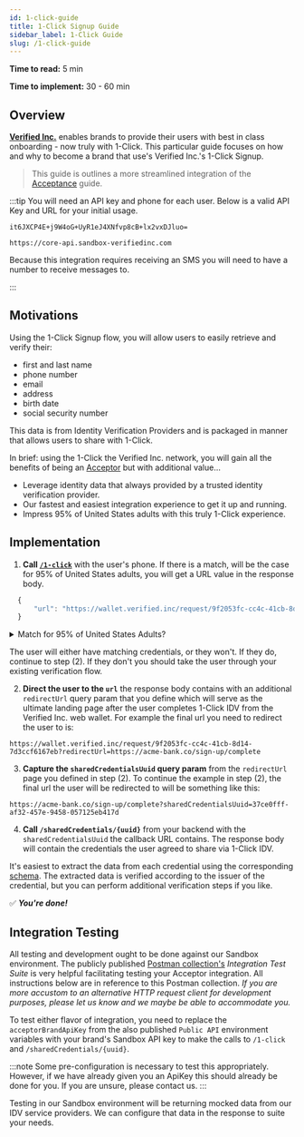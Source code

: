 ```yaml
---
id: 1-click-guide
title: 1-Click Signup Guide
sidebar_label: 1-Click Guide
slug: /1-click-guide
---
```



**Time to read:** 5 min

**Time to implement:** 30 - 60 min

## Overview

**[Verified Inc.](https://www.verified.inc)** enables brands to provide their users with best in class onboarding - now truly with 1-Click. This particular guide focuses on how and why to become a <Tip type="brand">brand</Tip> that use's Verified Inc.'s 1-Click Signup.

> This guide is outlines a more streamlined integration of the [Acceptance](/acceptance-guide) guide.

:::tip
You will need an API key and phone for each user. Below is a valid API Key and URL for your initial usage.

```text title="Sandbox API Key"
it6JXCP4E+j9W4oG+UyR1eJ4XNfvp8cB+lx2vxDJluo=
```

```text title="Sandbox URL"
https://core-api.sandbox-verifiedinc.com
```

Because this integration requires receiving an SMS you will need to have a number to receive messages to.

:::

## Motivations

Using the 1-Click Signup flow, you will allow users to easily retrieve and verify their:

- first and last name
- phone number
- email
- address
- birth date
- social security number

This data is from Identity Verification Providers and is packaged in manner that allows users to share with 1-Click.

In brief: using the 1-Click the Verified Inc. network, you will gain all the benefits of being an [Acceptor](/acceptance-guide#motivations) but with additional value…

- Leverage identity data that always provided by a trusted identity verification provider.
- Our fastest and easiest integration experience to get it up and running.
- Impress 95% of United States adults with this truly 1-Click experience.

## Implementation

  1. **Call [`/1-click`](/api-overview/#1-click-onboarding)** with the user's phone. If there is a match, will be the case for 95% of United States adults, you will get a URL value in the response body.

  ```typescript title="Example Response Body"
    {
        "url": "https://wallet.verified.inc/request/9f2053fc-cc4c-41cb-8d14-7d3ccf6167eb"
    }
  ```

  <details>
    <summary>Match for 95% of United States Adults?</summary>
    <p>
      Yes, we have data for 95% of United States adults through our service providers. When you call <code>/1-click</code> using our default credential requests value we can rely on our IDV service providers having the necessary data.
      The accessible data incudes:
      <ul>
        <li>
          first name
        </li>
        <li>
          last name
        </li>
        <li>
          email
        </li>
        <li>
          phone
        </li>
        <li>
          address
        </li>
        <li>
          birth date
        </li>
        <li>
          social security number
        </li>
      </ul>
    </p>

  </details>
    
  The user will either have matching credentials, or they won't. If they do, continue to step (2). If they don't you should take the user through your existing verification flow.

  2. **Direct the user to the `url`** the response body contains with an additional `redirectUrl` query param that you define which will serve as the ultimate landing page after the user completes 1-Click IDV from the Verified Inc. web wallet. For example the final url you need to redirect the user to is:

  ```text title="Example Redirect to Verified Inc. Wallet URL"
  https://wallet.verified.inc/request/9f2053fc-cc4c-41cb-8d14-7d3ccf6167eb?redirectUrl=https://acme-bank.co/sign-up/complete
  ```

  3. **Capture the `sharedCredentialsUuid` query param** from the `redirectUrl` page you defined in step (2). To continue the example in step (2), the final url the user will be redirected to will be something like this:

  ```text title="Example Redirect Back to Acme Bank URL"
  https://acme-bank.co/sign-up/complete?sharedCredentialsUuid=37ce0fff-af32-457e-9458-057125eb417d
  ````

  4. **Call `/sharedCredentials/{uuid}`** from your backend with the `sharedCredentialsUuid` the callback URL contains. The response body will contain the credentials the user agreed to share via 1-Click IDV.

  <SharedCredentialsAtomicExample/>

  It's easiest to extract the data from each credential using the corresponding [schema](/schema). The extracted data is verified according to the issuer of the credential, but you can perform additional verification steps if you like.

  <CredentialUsageExample/>

  ✅ **_You're done!_**


## Integration Testing
All testing and development ought to be done against our Sandbox environment. The publicly published [Postman collection's](https://api.docs.verified.inc/) *Integration Test Suite* is very helpful facilitating testing your Acceptor integration. All instructions below are in reference to this Postman collection. *If you are more accustom to an alternative HTTP request client for development purposes, please let us know and we maybe be able to accommodate you.*

To test either flavor of integration, you need to replace the `acceptorBrandApiKey` from the also published `Public API` environment variables with your brand's Sandbox API key to make the calls to `/1-click` and `/sharedCredentials/{uuid}`.

:::note
Some pre-configuration is necessary to test this appropriately. However, if we have already given you an ApiKey this should already be done for you. If you are unsure, please contact us.
:::

Testing in our Sandbox environment will be returning mocked data from our IDV service providers. We can configure that data in the response to suite your needs.